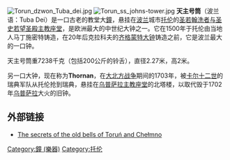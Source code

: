 [[Image:Torun_dzwon_Tuba_dei.jpg|thumb]]
[[Image:Torun_ss_johns-tower.jpg|thumb]]
'''天主号筒'''（波兰语：Tuba Dei）是一口古老的教堂大[[鐘_(敲擊器)|鐘]]，悬挂在[[波兰|波兰]]城市[[托伦|托伦]]的[[托伦圣若翰洗者与圣史若望圣殿主教座堂|圣若翰洗者与圣史若望圣殿主教座堂]]，是欧洲最大的中世纪大钟之一。它在1500年于托伦由当地人马丁施密特铸造，在20年后克拉科夫的[[齐格蒙特大钟|齐格蒙特大钟]]铸造之前，它是波兰最大的一口钟。

天主号筒重7238千克（包括200公斤的铃舌），直径2.27米，高2米。

另一口大钟，现在称为'''Thornan'''，在[[大北方战争|大北方战争]]期间的1703年，被[[卡尔十二世|卡尔十二世]]的瑞典军队从托伦抢到瑞典，悬挂在[[乌普萨拉主教座堂|乌普萨拉主教座堂]]的北塔楼，以取代毁于1702年[[乌普萨拉|乌普萨拉]]大火的旧钟。

== 外部链接 ==
* [https://web.archive.org/web/20120205005128/http://www.fizyka.umk.pl/~przeciu/english.htm The secrets of the old bells of Toruń and Chełmno]

[[Category:鐘_(樂器)|Category:鐘 (樂器)]]
[[Category:托伦|Category:托伦]]